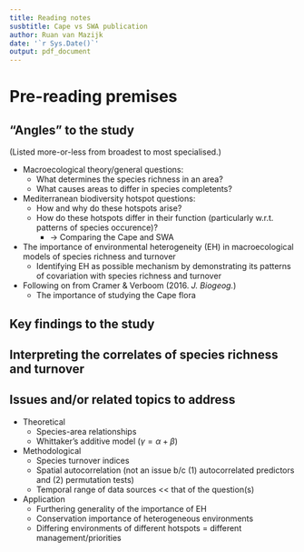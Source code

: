 ```yaml
---
title: Reading notes
susbtitle: Cape vs SWA publication
author: Ruan van Mazijk
date: '`r Sys.Date()`'
output: pdf_document
---
```


# Pre-reading premises

## "Angles" to the study

(Listed more-or-less from broadest to most specialised.)

- Macroecological theory/general questions:
  - What determines the species richness in an area?
  - What causes areas to differ in species completents?
- Mediterranean biodiversity hotspot questions:
  - How and why do these hotspots arise?
  - How do these hotspots differ in their function (particularly w.r.t. patterns of species occurence)?
    - $\rightarrow$ Comparing the Cape and SWA
- The importance of environmental heterogeneity (EH) in macroecological models of species richness and turnover
  - Identifying EH as possible mechanism by demonstrating its patterns of covariation with species richness and turnover
- Following on from Cramer & Verboom (2016. _J. Biogeog._)
  - The importance of studying the Cape flora

## Key findings to the study

<!--see presentation-->

## Interpreting the correlates of species richness and turnover

<!--TODO-->

## Issues and/or related topics to address

- Theoretical
  - Species-area relationships
  - Whittaker's additive model ($\gamma = \alpha + \beta$)
- Methodological
  - Species turnover indices
  - Spatial autocorrelation (not an issue b/c (1) autocorrelated predictors and (2) permutation tests)
  - Temporal range of data sources << that of the question(s)
- Application
  - Furthering generality of the importance of EH
  - Conservation importance of heterogeneous environments
  - Differing environments of different hotspots = different management/priorities
